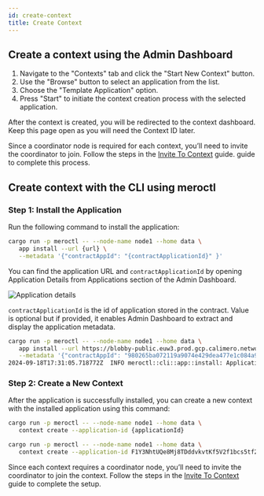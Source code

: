 ```yaml
---
id: create-context
title: Create Context
---
```


## Create a context using the Admin Dashboard

1. Navigate to the "Contexts" tab and click the "Start New Context" button.
2. Use the "Browse" button to select an application from the list.
3. Choose the "Template Application" option.
4. Press "Start" to initiate the context creation process with the selected
   application.

After the context is created, you will be redirected to the context dashboard.
Keep this page open as you will need the Context ID later.

Since a coordinator node is required for each context, you’ll need to invite the
coordinator to join. Follow the steps in the
[Invite To Context](./02-invite-to-context.mdx) guide. guide to complete this
process.

## Create context with the CLI using meroctl

### Step 1: Install the Application

Run the following command to install the application:

```bash
cargo run -p meroctl -- --node-name node1 --home data \
   app install --url {url} \
   --metadata '{"contractAppId": "{contractApplicationId}" }'
```

You can find the application URL and `contractApplicationId` by opening
Application Details from Applications section of the Admin Dashboard.

![Application details](/admin-dashboard/application-details-for-context-creation.png)

`contractApplicationId` is the id of application stored in the contract. Value is
optional but if provided, it enables Admin Dashboard to extract and display the
application metadata.

```bash title="Example"
cargo run -p meroctl -- --node-name node1 --home data \
   app install --url https://blobby-public.euw3.prod.gcp.calimero.network/bafkreihl5o6etrnpy7dlgixz3onbfb3og4dll2yqsqaebqakuldk6e2qya \
   --metadata '{"contractAppId": "980265ba072119a9074e429dea477e1c084a94e8d9f645c0158680e6942fb99e"}'
2024-09-18T17:31:05.718772Z  INFO meroctl::cli::app::install: Application installed successfully. Application ID: F1Y3NhtUQe8Mj8TDddvkvtKf5V2f1bcs5tf2fvSyfaE7
```

### Step 2: Create a New Context

After the application is successfully installed, you can create a new context
with the installed application using this command:

```bash
cargo run -p meroctl -- --node-name node1 --home data \
   context create --application-id {applicationId}
```

```bash title="Example"
cargo run -p meroctl -- --node-name node1 --home data \
   context create --application-id F1Y3NhtUQe8Mj8TDddvkvtKf5V2f1bcs5tf2fvSyfaE7
```

Since each context requires a coordinator node, you’ll need to invite the
coordinator to join the context. Follow the steps in the
[Invite To Context](./02-invite-to-context.mdx) guide to complete the setup.
